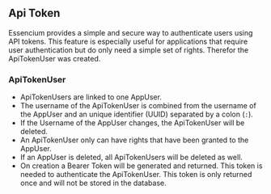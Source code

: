 ## Api Token

Essencium provides a simple and secure way to authenticate users using API tokens. This feature is especially useful for applications that require user authentication but do only need a simple set of rights. Therefor the ApiTokenUser was created.

### ApiTokenUser

- ApiTokenUsers are linked to one AppUser.
- The username of the ApiTokenUser is combined from the username of the AppUser and an unique identifier (UUID) separated by a colon (`:`).
- If the Username of the AppUser changes, the ApiTokenUser will be deleted.
- An ApiTokenUser only can have rights that have been granted to the AppUser.
- If an AppUser is deleted, all ApiTokenUsers will be deleted as well.
- On creation a Bearer Token will be generated and returned. This token is needed to authenticate the ApiTokenUser. This token is only returned once and will not be stored in the database.
